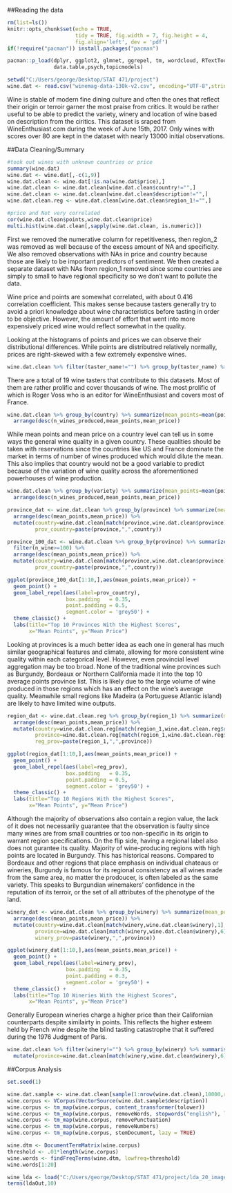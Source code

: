 ##Reading the data
```{r}
rm(list=ls())
knitr::opts_chunk$set(echo = TRUE, 
                      tidy = TRUE, fig.width = 7, fig.height = 4,
                      fig.align='left', dev = 'pdf')
if(!require("pacman")) install.packages("pacman")

pacman::p_load(dplyr, ggplot2, glmnet, ggrepel, tm, wordcloud, RTextTools,
               data.table,psych,topicmodels)

setwd("C:/Users/george/Desktop/STAT 471/project")
wine.dat <- read.csv("winemag-data-130k-v2.csv", encoding="UTF-8",stringsAsFactors=FALSE)
```

Wine is stable of modern fine dining culture and often the ones that reflect their origin or terroir garner the most praise from critics. It would be rather useful to be able to predict the variety, winery and location of wine based on description from the ciritics. This dataset is sraped from WineEnthusiast.com during the week of June 15th, 2017. Only wines with scores over 80 are kept in the dataset with nearly 13000 initial observations. 

##Data Cleaning/Summary
```{r,echo=F}
#took out wines with unknown countries or price
summary(wine.dat)
wine.dat <- wine.dat[,-c(1,9)]
wine.dat.clean <- wine.dat[!is.na(wine.dat$price),]
wine.dat.clean <- wine.dat.clean[wine.dat.clean$country!="",]
wine.dat.clean <- wine.dat.clean[wine.dat.clean$description!="",]
wine.dat.clean.reg <- wine.dat.clean[wine.dat.clean$region_1!="",]

#price and Not very correlated
cor(wine.dat.clean$points,wine.dat.clean$price)
multi.hist(wine.dat.clean[,sapply(wine.dat.clean, is.numeric)])
```
First we removed the numerative column for repetitiveness, then region_2 was removed as well because of the excess amount of NA and specificity. We also removed observations with NAs in price and country because those are likely to be important predictors of sentiment. We then created a separate dataset with NAs from region_1 removed since some countries are simply to small to have regional specificity so we don't want to pollute the data. 

Wine price and points are somewhat correlated, with about 0.416 correlation coefficient. This makes sense because tasters generally try to avoid a priori knowledge about wine characteristics before tasting in order to be objective. However, the amount of effort that went into more expensively priced wine would reflect somewhat in the quality. 

Looking at the histograms of points and prices we can observe their distributional differences. While points are distributred relatively normally, prices are right-skewed with a few extremely expensive wines. 

```{r,echo=F}
wine.dat.clean %>% filter(taster_name!="") %>% group_by(taster_name) %>% summarise(num_wine_tasted=n()) %>% arrange(desc(num_wine_tasted))
```
There are a total of 19 wine tasters that contribute to this datasets. Most of them are rather prolific and cover thousands of wine. The most prolific of which is Roger Voss who is an editor for WineEnthusiast and covers most of France. 

```{r,echo=F}
wine.dat.clean %>% group_by(country) %>% summarize(mean_points=mean(points),mean_price=mean(price),n_wines_produced=n()) %>%
  arrange(desc(n_wines_produced,mean_points,mean_price))
```
While mean points and mean price on a country level can tell us in some ways the general wine quality in a given country. These qualities should be taken with reservations since the countries like US and France dominate the market in terms of number of wines produced which would dilute the mean. This also implies that country would not be a good variable to predict because of the variation of wine quality across the aforementioned powerhouses of wine production. 

```{r}
wine.dat.clean %>% group_by(variety) %>% summarize(mean_points=mean(points),mean_price=mean(price),n_wines_produced=n()) %>%
  arrange(desc(n_wines_produced,mean_points,mean_price))
```


```{r,echo=F}
province_dat <- wine.dat.clean %>% group_by(province) %>% summarize(mean_points=mean(points),mean_price=mean(price)) %>%
  arrange(desc(mean_points,mean_price)) %>% 
  mutate(country=wine.dat.clean[match(province,wine.dat.clean$province),1],
         prov_country=paste(province,",",country))

province_100_dat <- wine.dat.clean %>% group_by(province) %>% summarize(mean_points=mean(points),mean_price=mean(price), n_wine=n()) %>%
  filter(n_wine>=100) %>%
  arrange(desc(mean_points,mean_price)) %>% 
  mutate(country=wine.dat.clean[match(province,wine.dat.clean$province),1],
         prov_country=paste(province,",",country))

ggplot(province_100_dat[1:10,],aes(mean_points,mean_price)) +
  geom_point() +
  geom_label_repel(aes(label=prov_country),
                   box.padding   = 0.35, 
                   point.padding = 0.5,
                   segment.color = 'grey50') +
  theme_classic() +
  labs(title="Top 10 Provinces With the Highest Scores", 
       x="Mean Points", y="Mean Price")
```
Looking at provinces is a much better idea as each one in general has much similar geographical features and climate, allowing for more consistent wine quality within each categorical level. However, even provincial level aggregation may be too broad. None of the traditional wine provinces such as Burgundy, Bordeaux or Northern California made it into the top 10 average points province list. This is likely due to the large volume of wine produced in those regions which has an effect on the wine's average quality. Meanwhile small regions like Madeira (a Portuguese Atlantic island) are likely to have limited wine outputs. 
```{r,echo=F}
region_dat <- wine.dat.clean.reg %>% group_by(region_1) %>% summarize(mean_points=mean(points),mean_price=mean(price)) %>%
  arrange(desc(mean_points,mean_price)) %>% 
  mutate(country=wine.dat.clean.reg[match(region_1,wine.dat.clean.reg$region_1),1],
         province=wine.dat.clean.reg[match(region_1,wine.dat.clean.reg$region_1),6],
         reg_prov=paste(region_1,",",province))

ggplot(region_dat[1:10,],aes(mean_points,mean_price)) +
  geom_point() +
  geom_label_repel(aes(label=reg_prov),
                   box.padding   = 0.35, 
                   point.padding = 0.5,
                   segment.color = 'grey50') +
  theme_classic() +
  labs(title="Top 10 Regions With the Highest Scores", 
       x="Mean Points", y="Mean Price")
```


Although the majority of observations also contain a region value, the lack of it does not necessarily guarantee that the observation is faulty since many wines are from small countries or too non-specific in its origin to warrant region specifications. On the flip side, having a regional label also does not gurantee its quality. Majority of wine-producing regions with high points are located in Burgundy. This has historical reasons. Compared to Bordeaux and other regions that place emphasis on individual chateaus or wineries, Burgundy is famous for its regional consistency as all wines made from the same area, no matter the prodoucer, is often labeled as the same variety. This speaks to Burgundian winemakers' confidence in the reputation of its terroir, or the set of all attributes of the phenotype of the land. 
```{r,echo=F}
winery_dat <- wine.dat.clean %>% group_by(winery) %>% summarize(mean_points=mean(points),mean_price=mean(price)) %>%
  arrange(desc(mean_points,mean_price)) %>%
  mutate(country=wine.dat.clean[match(winery,wine.dat.clean$winery),1],
         province=wine.dat.clean[match(winery,wine.dat.clean$winery),6],
         winery_prov=paste(winery,",",province))

ggplot(winery_dat[1:10,],aes(mean_points,mean_price)) +
  geom_point() +
  geom_label_repel(aes(label=winery_prov),
                   box.padding   = 0.35, 
                   point.padding = 0.3,
                   segment.color = 'grey50') +
  theme_classic() +
  labs(title="Top 10 Wineries With the Highest Scores", 
       x="Mean Points", y="Mean Price")
```

Generally European wineries charge a higher price than their Californian counterparts despite similairty in points. This reflects the higher esteem held by French wine despite the blind tasting catastrophe that it suffered during the 1976 Judgment of Paris. 

```{r}
wine.dat.clean %>% filter(winery!="") %>% group_by(winery) %>% summarise(num_produced=n()) %>% arrange(desc(num_produced)) %>%
  mutate(province=wine.dat.clean[match(winery,wine.dat.clean$winery),6])
```

##Corpus Analysis
```{r}
set.seed(1)

wine.dat.sample <- wine.dat.clean[sample(1:nrow(wine.dat.clean),10000,replace=FALSE),]
wine.corpus <- VCorpus(VectorSource(wine.dat.sample$description))
wine.corpus <- tm_map(wine.corpus, content_transformer(tolower))
wine.corpus <- tm_map(wine.corpus, removeWords, stopwords("english"), lazy=FALSE)
wine.corpus <- tm_map(wine.corpus, removePunctuation)
wine.corpus <- tm_map(wine.corpus, removeNumbers)
wine.corpus <- tm_map(wine.corpus, stemDocument, lazy = TRUE) 

wine.dtm <- DocumentTermMatrix(wine.corpus)
threshold <- .01*length(wine.corpus)
wine.words <- findFreqTerms(wine.dtm, lowfreq=threshold)
wine.words[1:20]
```

```{r}
wine_lda <- load("C:/Users/george/Desktop/STAT 471/project/lda_20_image.RData")
terms(ldaOut,10)
```

